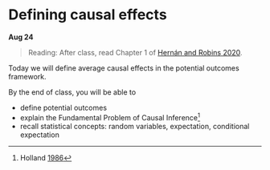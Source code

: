 
# Defining causal effects

**Aug 24**

> Reading: After class, read Chapter 1 of [Hernán and Robins 2020](https://www.hsph.harvard.edu/miguel-hernan/causal-inference-book/).

Today we will define average causal effects in the potential outcomes framework.

By the end of class, you will be able to

* define potential outcomes
* explain the Fundamental Problem of Causal Inference^[Holland [1986](https://doi.org/10.2307/2289064)]
* recall statistical concepts: random variables, expectation, conditional expectation